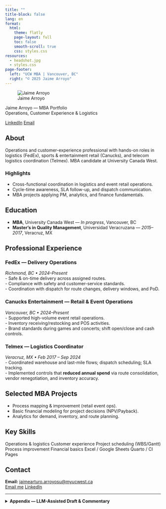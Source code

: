```yaml
---
title: ""
title-block: false
lang: en
format:
  html:
    theme: flatly
    page-layout: full
    toc: false
    smooth-scroll: true
    css: styles.css
resources:
  - headshot.jpg
  - styles.css
page-footer:
  left: "UCW MBA | Vancouver, BC"
  right: "© 2025 Jaime Arroyo"
---
```


::: {.hero}
![Jaime Arroyo](headshot.jpg){.avatar alt="Jaime Arroyo"}

<div class="title">Jaime Arroyo — MBA Portfolio</div>
<div class="tagline">Operations, Customer Experience & Logistics</div>

[LinkedIn](https://www.linkedin.com/in/jaime-arturo-arroyo-su-200089a7){.btn .btn-primary target=_blank rel=noopener}
[Email](mailto:jaimearturo.arroyosu@myucwest.ca){.btn .btn-outline-light}
:::

## About
Operations and customer-experience professional with hands-on roles in logistics (FedEx), sports & entertainment retail (Canucks), and telecom logistics coordination (Telmex). MBA candidate at University Canada West.

### Highlights
- Cross-functional coordination in logistics and event retail operations.
- Cycle-time awareness, SLA follow-up, and dispatch communication.
- MBA projects applying PM, analytics, and finance fundamentals.

## Education
- **MBA**, University Canada West — *In progress*, Vancouver, BC  
- **Master’s in Quality Management**, Universidad Veracruzana — *2015–2017*, Veracruz, MX

## Professional Experience
### FedEx — Delivery Operations
*Richmond, BC • 2024–Present*  
- Safe & on-time delivery across assigned routes.  
- Compliance with safety and customer-service standards.  
- Coordination with dispatch for route changes, delivery windows, and PoD.

### Canucks Entertainment — Retail & Event Operations
*Vancouver, BC • 2024–Present*  
- Supported high-volume event retail operations.  
- Inventory receiving/restocking and POS activities.  
- Brand standards during games and concerts; shift open/close and cash controls.

### Telmex — Logistics Coordinator
*Veracruz, MX • Feb 2017 – Sep 2024*  
- Coordinated warehouse and last-mile flows; dispatch scheduling; SLA tracking.  
- Implemented controls that **reduced annual spend** via route consolidation, vendor renegotiation, and inventory accuracy.

## Selected MBA Projects
- Process mapping & improvement (retail event ops).  
- Basic financial modeling for project decisions (NPV/Payback).  
- Analytics for demand, inventory, and route planning.

## Key Skills
<span class="skill-chip">Operations & logistics</span>
<span class="skill-chip">Customer experience</span>
<span class="skill-chip">Project scheduling (WBS/Gantt)</span>
<span class="skill-chip">Process improvement</span>
<span class="skill-chip">Financial basics</span>
<span class="skill-chip">Excel / Google Sheets</span>
<span class="skill-chip">Quarto / CI Pages</span>

## Contact
**Email:** <jaimearturo.arroyosu@myucwest.ca>  
[Email me](mailto:jaimearturo.arroyosu@myucwest.ca){.btn .btn-primary}
[LinkedIn](https://www.linkedin.com/in/jaime-arturo-arroyo-su-200089a7){.btn .btn-primary target=_blank rel=noopener}

---

<details>
  <summary><strong>Appendix — LLM-Assisted Draft & Commentary</strong></summary>
  <p><strong>LLM Disclosure.</strong> The initial outline/draft was generated with ChatGPT. I (Jaime Arroyo) reviewed and edited for accuracy, tone, and authenticity.</p>
  <h3>A. LLM-Generated Draft (Initial Outline)</h3>
  <ul>
    <li><strong>Hero / Title:</strong> “Jaime Arroyo — MBA Portfolio”.</li>
    <li><strong>Experience:</strong> FedEx, Canucks, Telmex.</li>
    <li><strong>Skills:</strong> Ops, CX, project scheduling, process improvement, Excel/Sheets, Quarto.</li>
  </ul>
  <h3>B. Commentary: What Was Revised (and Why)</h3>
  <ul>
    <li><strong>Kept:</strong> Section order; clean phrasing.</li>
    <li><strong>Revised:</strong> Facts, dates, and duties for accuracy.</li>
  </ul>
  <h3>References</h3>
  <ul>
    <li>Quarto Documentation. (n.d.). <em>Quarto user guide</em>. https://quarto.org/docs/</li>
    <li>OpenAI. (2025). <em>ChatGPT</em> [Large language model]. https://chat.openai.com/</li>
  </ul>
</details>
